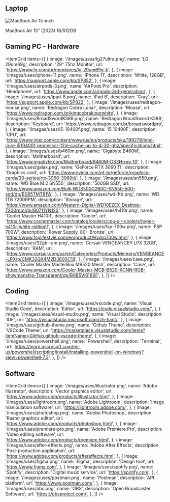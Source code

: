 ## Laptop

<Image
  src='/images/uses/macbook-air-15-inch.png'
  alt='MacBook Air 15-inch'
  width={2881}
  height={1620}
/>

<div className='text-center'>MacBook Air 15" (2023) 16/512GB</div>



## Gaming PC - Hardware

<ItemGrid
  items={[
    {
      image: '/images/uses/lg27ultra.png',
      name: 'LG 29um69g',
      description: '29" 75hz Monitor',
      url: 'https://www.lg.com/br/monitores/lg-29um69g-b',
    },
    {
      image: '/images/uses/iphone-11.png',
      name: 'iPhone 11',
      description: 'White, 128GB',
      url: 'https://support.apple.com/kb/SP852',
    },
    {
      image: '/images/uses/airpods-3.png',
      name: 'AirPods Pro',
      description: 'Headphone',
      url: 'https://www.apple.com/airpods-3rd-generation/',
    },
    {
      image: '/images/uses/ipad-8.png',
      name: 'iPad 8',
      description: 'Gray',
      url: 'https://support.apple.com/kb/SP822',
    },
    {
      image: '/images/uses/redragon-mouse.png',
      name: 'Redragon Cobra Lunar',
      description: 'Mouse',
      url: 'https://www.redragon.com.br/kingcobralunarwhite',
    },
    {
      image: '/images/uses/BroadSwordK588.png',
      name: 'Redragon BroadSword K588',
      description: 'Keyboard',
      url: 'https://www.redragon.com.br/broadswordpro',
    },
    {
      image: '/images/uses/i5-10400f.png',
      name: 'i5 10400F',
      description: 'CPU',
      url: 'https://www.intel.com/content/www/us/en/products/sku/199278/intel-core-i510400f-processor-12m-cache-up-to-4-30-ghz/specifications.html',
    },
    {
      image: '/images/uses/b460m.png',
      name: 'Gigabyte B460M',
      description: 'Motherboard',
      url: 'https://www.gigabyte.com/Motherboard/B460M-DS3H-rev-10',
    },
    {
      image: '/images/uses/galax.png',
      name: 'GeForce RTX 3060 TI',
      description: 'Graphics card',
      url: 'https://www.nvidia.com/pt-br/geforce/graphics-cards/30-series/rtx-3060-3060ti/',
    },
    {
      image: '/images/uses/sn550.png',
      name: 'WD Blue M.2 SN550',
      description: '500GB SSD',
      url: 'https://www.amazon.com/Bulk-WDS500G2B0C-SN550-500-sdd/dp/B085TMT81W',
    },
    {
      image: '/images/uses/wd-1tb.png',
      name: 'WD 1TB 7200RPM',
      description: 'Storage',
      url: 'https://www.amazon.com/Western-Digital-WD10EZEX-Desktop-7200rpm/dp/B0711YN12S',
    },
    {
      image: '/images/uses/h410r.png',
      name: 'Cooler Master H410R',
      description: 'Cooler',
      url: 'https://www.coolermaster.com/catalog/coolers/cpu-air-coolers/hyper-h410r-white-edition/',
    },
    {
      image: '/images/uses/fsp-700w.png',
      name: 'FSP 700W',
      description: 'Power Supply, 80+ Bronze',
      url: 'https://www.fsplifestyle.com/en/product/Hydro700w.html',
    },
    {
      image: '/images/uses/32gb-ram.png',
      name: 'Corsair VENGEANCE® LPX 32GB',
      description: 'RAM',
      url: 'https://www.corsair.com/us/en/Categories/Products/Memory/VENGEANCE-LPX/p/CMK32GX4M2D3600C18',
    },
    {
      image: '/images/uses/case.png',
      name: 'Cooler Master MasterBox MB520 Mesh',
      description: 'Case',
      url: 'https://www.amazon.com/Cooler-Master-MCB-B520-KGNN-RGB-showmanship-Transparent/dp/B0B5VKF86F',
    },
  ]}
/>

## Coding

<ItemGrid
  items={[
    {
      image: '/images/uses/vscode.png',
      name: 'Visual Studio Code',
      description: 'Editor',
      url: 'https://code.visualstudio.com/',
    },
    {
      image: '/images/uses/visual-studio.png',
      name: 'Visual Studio',
      description: 'IDE',
      url: 'https://visualstudio.microsoft.com/zh-hant/',
    },
    {
      image: '/images/uses/github-theme.png',
      name: 'Github Theme',
      description: 'VSCode Theme',
      url: 'https://marketplace.visualstudio.com/items?itemName=GitHub.github-vscode-theme',
    },
    {
      image: '/images/uses/powershell.png',
      name: 'Powershell',
      description: 'Terminal',
      url: 'https://learn.microsoft.com/en-us/powershell/scripting/install/installing-powershell-on-windows?view=powershell-7.3',
    },
  ]}
/>

## Software

<ItemGrid
  items={[
    {
      image: '/images/uses/illustrator.png',
      name: 'Adobe Illustrator',
      description: 'Vector graphics editor',
      url: 'https://www.adobe.com/products/illustrator.html',
    },
    {
      image: '/images/uses/lightroom.png',
      name: 'Adobe Lightroom',
      description: 'Image manipulation software',
      url: 'https://lightroom.adobe.com/',
    },
    {
      image: '/images/uses/photoshop.png',
      name: 'Adobe Photoshop',
      description: 'Raster graphics editor',
      url: 'https://www.adobe.com/products/photoshop.html',
    },
    {
      image: '/images/uses/premiere-pro.png',
      name: 'Adobe Premiere Pro',
      description: 'Video editing software',
      url: 'https://www.adobe.com/products/premiere.html',
    },
    {
      image: '/images/uses/after-effects.png',
      name: 'Adobe After Effects',
      description: 'Post-production application',
      url: 'https://www.adobe.com/products/aftereffects.html',
    },
    {
      image: '/images/uses/figma.png',
      name: 'Figma',
      description: 'Design tool',
      url: 'https://www.figma.com',
    },
    {
      image: '/images/uses/spotify.png',
      name: 'Spotify',
      description: 'Digital music service',
      url: 'https://spotify.com',
    },
    {
      image: '/images/uses/postman.png',
      name: 'Postman',
      description: 'API platform',
      url: 'https://www.postman.com/',
    },
    {
      image: '/images/uses/obs.png',
      name: 'OBS',
      description: 'Open Broadcaster Software',
      url: 'https://obsproject.com/',
    },
  ]}
/>
